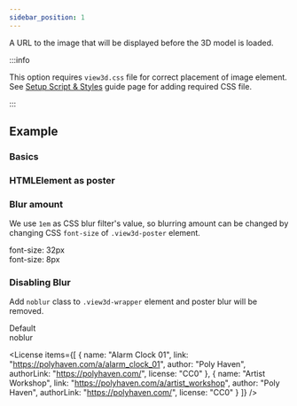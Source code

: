 ```yaml
---
sidebar_position: 1
---
```



<OptionDescriptor type="string | null" defaultVal="null" />

A URL to the image that will be displayed before the 3D model is loaded.

:::info

This option requires `view3d.css` file for correct placement of image element.
See [Setup Script & Styles](/docs/quick-start#setup-script--styles) guide page for adding required CSS file.

:::

## Example
### Basics
<View3D
  src="/egjs-view3d/model/draco/alarm.glb"
  envmap="/egjs-view3d/texture/artist_workshop_1k.hdr"
  poster="/egjs-view3d/poster/alarm.png"
  showExampleCode />

### HTMLElement as poster
<Poster />

### Blur amount
We use `1em` as CSS blur filter's value, so blurring amount can be changed by changing CSS `font-size` of `.view3d-poster` element.

<div className="columns">
  <div className="column has-text-centered">
    <span className="subtitle">font-size: 32px</span>
  </div>
  <div className="column has-text-centered">
    <span className="subtitle">font-size: 8px</span>
  </div>
</div>
<div className="columns">
  <div className="column">
    <View3D
      src="/egjs-view3d/model/draco/alarm.glb"
      envmap="/egjs-view3d/texture/artist_workshop_1k.hdr"
      poster="/egjs-view3d/poster/alarm.png"
      autoInit={false}
      style={{ fontSize: "32px" }}
      showExampleCode />
  </div>
  <div className="column">
    <View3D
      src="/egjs-view3d/model/draco/alarm.glb"
      envmap="/egjs-view3d/texture/artist_workshop_1k.hdr"
      poster="/egjs-view3d/poster/alarm.png"
      autoInit={false}
      style={{ fontSize: "8px" }}
      showExampleCode />
  </div>
</div>

### Disabling Blur
Add `noblur` class to `.view3d-wrapper` element and poster blur will be removed.
<div className="columns">
  <div className="column has-text-centered">
    <span className="subtitle">Default</span>
  </div>
  <div className="column has-text-centered">
    <span className="subtitle">noblur</span>
  </div>
</div>
<div className="columns">
  <div className="column">
    <View3D
      src="/egjs-view3d/model/draco/alarm.glb"
      envmap="/egjs-view3d/texture/artist_workshop_1k.hdr"
      poster="/egjs-view3d/poster/alarm.png"
      autoInit={false}
      showExampleCode />
  </div>
  <div className="column">
    <View3D
      className="noblur"
      src="/egjs-view3d/model/draco/alarm.glb"
      envmap="/egjs-view3d/texture/artist_workshop_1k.hdr"
      poster="/egjs-view3d/poster/alarm.png"
      autoInit={false}
      showExampleCode />
  </div>
</div>

<License items={[
  {
    name: "Alarm Clock 01",
    link: "https://polyhaven.com/a/alarm_clock_01",
    author: "Poly Haven",
    authorLink: "https://polyhaven.com/",
    license: "CC0"
  },
  {
    name: "Artist Workshop",
    link: "https://polyhaven.com/a/artist_workshop",
    author: "Poly Haven",
    authorLink: "https://polyhaven.com/",
    license: "CC0"
  }
]} />
